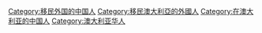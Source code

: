 [[Category:移民外国的中国人|Category:移民外国的中国人]]
[[Category:移民澳大利亞的外國人|Category:移民澳大利亞的外國人]]
[[Category:在澳大利亚的中国人|Category:在澳大利亚的中国人]]
[[Category:澳大利亚华人|Category:澳大利亚华人]]